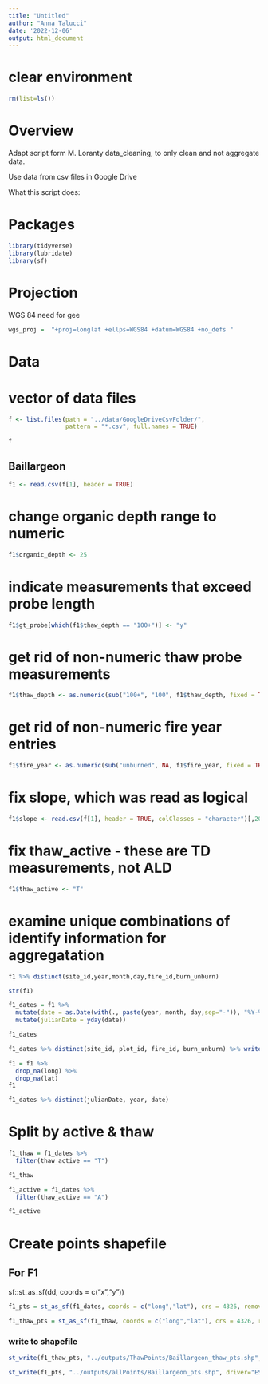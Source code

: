 ```yaml
---
title: "Untitled"
author: "Anna Talucci"
date: '2022-12-06'
output: html_document
---
```


# clear environment
```r
rm(list=ls())
```

# Overview

Adapt script form M. Loranty data_cleaning, to only clean and not aggregate data. 

Use data from csv files in Google Drive

What this script does:


# Packages

```r
library(tidyverse)
library(lubridate)
library(sf)
```
# Projection

WGS 84 need for gee
```r
wgs_proj =  "+proj=longlat +ellps=WGS84 +datum=WGS84 +no_defs "
```

# Data

# vector of data files
```r
f <- list.files(path = "../data/GoogleDriveCsvFolder/",
                pattern = "*.csv", full.names = TRUE)
```

```r
f
```



## Baillargeon
```r
f1 <- read.csv(f[1], header = TRUE) 
```

# change organic depth range to numeric
```r
f1$organic_depth <- 25
```
# indicate measurements that exceed probe length
```r
f1$gt_probe[which(f1$thaw_depth == "100+")] <- "y"
```
# get rid of non-numeric thaw probe measurements
```r
f1$thaw_depth <- as.numeric(sub("100+", "100", f1$thaw_depth, fixed = TRUE))
```
# get rid of non-numeric fire year entries
```r
f1$fire_year <- as.numeric(sub("unburned", NA, f1$fire_year, fixed = TRUE))
```
# fix slope, which was read as logical
```r
f1$slope <- read.csv(f[1], header = TRUE, colClasses = "character")[,20]
```
# fix thaw_active - these are TD measurements, not ALD
```r
f1$thaw_active <- "T"
```

# examine unique combinations of identify information for aggregatation
```r
f1 %>% distinct(site_id,year,month,day,fire_id,burn_unburn)
```

```r
str(f1)
```

```r
f1_dates = f1 %>%
  mutate(date = as.Date(with(., paste(year, month, day,sep="-")), "%Y-%m-%d")) %>%
  mutate(julianDate = yday(date)) 

f1_dates
```


```r
f1_dates %>% distinct(site_id, plot_id, fire_id, burn_unburn) %>% write.csv(., '../outputs/pairs/balliargeon.csv')
```

```r
f1 = f1 %>% 
  drop_na(long) %>%
  drop_na(lat)
f1
```

```r
f1_dates %>% distinct(julianDate, year, date)
```

# Split by active & thaw
```r
f1_thaw = f1_dates %>% 
  filter(thaw_active == "T") 

f1_thaw

f1_active = f1_dates %>% 
  filter(thaw_active == "A") 

f1_active
```

# Create points shapefile

## For F1
sf::st_as_sf(dd, coords = c("x","y"))
```r
f1_pts = st_as_sf(f1_dates, coords = c("long","lat"), crs = 4326, remove = FALSE)
```

```r
f1_thaw_pts = st_as_sf(f1_thaw, coords = c("long","lat"), crs = 4326, remove = FALSE)
```


### write to shapefile
```r
st_write(f1_thaw_pts, "../outputs/ThawPoints/Baillargeon_thaw_pts.shp", driver="ESRI Shapefile")
```

```r
st_write(f1_pts, "../outputs/allPoints/Baillargeon_pts.shp", driver="ESRI Shapefile")
```